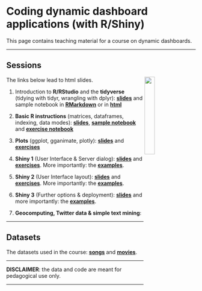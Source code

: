 <br/>  


Coding dynamic dashboard applications (with R/Shiny)
================
This page contains teaching material for a course on dynamic dashboards.

------------------------------------------------------------------------


Sessions
----

<img src="files/shiny/ui_server_compact.png" style="width:23%; border:0px solid; margin-right: 20px" align="right">

The links below lead to html slides.

1. Introduction to **R/RStudio** and the **tidyverse** (tidying with tidyr, wrangling with dplyr): <a href="files/shiny/S1_tidyverse.html" target="_blank">**slides**</a> and sample notebook in <a href="files/shiny/notebook_options.Rmd" target="_blank">**RMarkdown**</a> or in <a href="files/shiny/notebook_options.html" target="_blank">**html**</a>

2. **Basic R instructions** (matrices, dataframes, indexing, data modes): <a href="files/shiny/S2_base.html" target="_blank">**slides**</a>, <a href="files/shiny/movies_script.Rmd" target="_blank">**sample notebook**</a> and <a href="files/shiny/Tidyverse_exercises_2.Rmd" target="_blank">**exercise notebook**</a>

3. **Plots** (ggplot, gganimate, plotly): <a href="files/shiny/S3_plots.html" target="_blank">**slides**</a> and <a href="files/shiny/S3_exercises.html" target="_blank">**exercises**</a>

4. **Shiny 1** (User Interface & Server dialog): <a href="files/shiny/S4_ui_server.html" target="_blank">**slides**</a> and <a href="files/shiny/S4_exercises.html" target="_blank">**exercises**</a>. More importantly: the <a href="files/shiny/steps4.zip" target="_blank">**examples**</a>.

5. **Shiny 2** (User Interface layout): <a href="files/shiny/S5_Extensions.html" target="_blank">**slides**</a> and <a href="files/shiny/S5_exercises.html" target="_blank">**exercises**</a>. More importantly: the <a href="files/shiny/steps5.zip" target="_blank">**examples**</a>.

6. **Shiny 3** (Further options & deployment): <a href="files/shiny/S6_deploy.html" target="_blank">**slides**</a> and more importantly: the <a href="files/shiny/steps6.zip" target="_blank">**examples**</a>.  

7. **Geocomputing, Twitter data & simple text mining**:


---------

Datasets
----

The datasets used in the course: <a href="files/shiny/songs.RData" target="_blank">**songs**</a> and <a href="files/shiny/movies.RData" target="_blank">**movies**</a>.


------------------------------------------------------------------------

**DISCLAIMER**: the data and code are meant for pedagogical use only. 

------------------------------------------------------------------------

